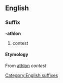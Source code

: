 ==English==
===Suffix===
[[Category:English suffixes]]
'''-athlon'''
#contest
====Etymology====
{{etystub}}
From {{Gr.}} [[athlon]] ''contest''